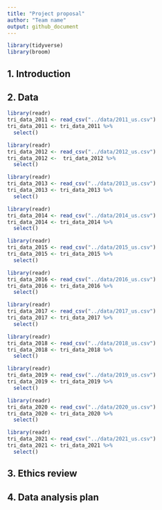 ```yaml
---
title: "Project proposal"
author: "Team name"
output: github_document
---
```


```r
library(tidyverse)
library(broom)
```

## 1. Introduction


## 2. Data

```r
library(readr)
tri_data_2011 <- read_csv("../data/2011_us.csv")
tri_data_2011 <- tri_data_2011 %>%
  select()

library(readr)
tri_data_2012 <- read_csv("../data/2012_us.csv")
tri_data_2012 <-  tri_data_2012 %>% 
  select()

library(readr)
tri_data_2013 <- read_csv("../data/2013_us.csv")
tri_data_2013 <- tri_data_2013 %>% 
  select()

library(readr)
tri_data_2014 <- read_csv("../data/2014_us.csv")
tri_data_2014 <- tri_data_2014 %>% 
  select()

library(readr)
tri_data_2015 <- read_csv("../data/2015_us.csv")
tri_data_2015 <- tri_data_2015 %>% 
  select()

library(readr)
tri_data_2016 <- read_csv("../data/2016_us.csv")
tri_data_2016 <- tri_data_2016 %>% 
  select()

library(readr)
tri_data_2017 <- read_csv("../data/2017_us.csv")
tri_data_2017 <- tri_data_2017 %>% 
  select()

library(readr)
tri_data_2018 <- read_csv("../data/2018_us.csv")
tri_data_2018 <- tri_data_2018 %>% 
  select()

library(readr)
tri_data_2019 <- read_csv("../data/2019_us.csv")
tri_data_2019 <- tri_data_2019 %>% 
  select()

library(readr)
tri_data_2020 <- read_csv("../data/2020_us.csv")
tri_data_2020 <- tri_data_2020 %>% 
  select()

library(readr)
tri_data_2021 <- read_csv("../data/2021_us.csv")
tri_data_2021 <- tri_data_2021 %>% 
  select()

```



## 3. Ethics review

## 4. Data analysis plan



